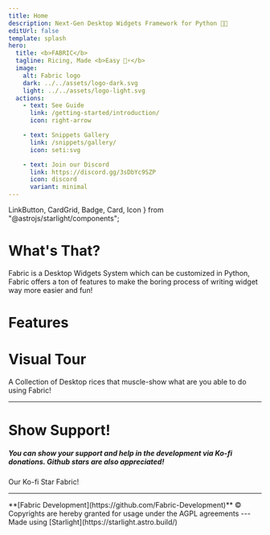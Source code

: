 ```yaml
---
title: Home
description: Next-Gen Desktop Widgets Framework for Python 🍚🐍
editUrl: false
template: splash
hero:
  title: <b>FABRIC</b>
  tagline: Ricing, Made <b>Easy 🍚⚡</b>
  image:
    alt: Fabric logo
    dark: ../../assets/logo-dark.svg
    light: ../../assets/logo-light.svg
  actions:
    - text: See Guide
      link: /getting-started/introduction/
      icon: right-arrow

    - text: Snippets Gallery
      link: /snippets/gallery/
      icon: seti:svg

    - text: Join our Discord
      link: https://discord.gg/3sDbYc9SZP
      icon: discord
      variant: minimal
---
```


  LinkButton,
  CardGrid,
  Badge,
  Card,
  Icon
} from "@astrojs/starlight/components";

<HeroBackground/>

<div class="text-center">
  <h1 class="text-5xl -mb-4">
    <span>
      <Icon class="inline" name="information" />
    </span>
  </h1>
  <h1>What's That?</h1>
  <p>
    Fabric is a Desktop Widgets System which can be customized in Python, Fabric
    offers a ton of features to make the boring process of writing widget way
    more easier and fun!
  </p>
</div>

<div class="text-center mt-10">
  <h1 class="text-5xl -mb-4">
    <span>
      <Icon class="inline" name="star" />
    </span>
  </h1>
  <h1>Features</h1>
</div>

<CardGrid stagger>
  <FeatureCard
    title="Easy to Use"
    body="Built for simplicity and ease. No unnecessary complexity, no tedious setup, and no shell scripts required!"
  />
  <FeatureCard
    title="Lots of Widgets"
    body="Fabric offers an extensive collection of pre-made widgets, allowing you to get started swiftly and effortlessly!"
  />
  <FeatureCard
    title="Cross-Platform Compatibility"
    body="Seamlessly compatible with both X11 and Wayland, Fabric also offers native support for Hyprland!"
  />
  <FeatureCard
    title="Endlessly Customizable"
    body="As a Python package, Fabric provides infinite possibilities for customization—limited only by your creativity!"
  />
  <FeatureCard
    title="Awesome Community"
    body="Join our active and welcoming community on Discord, where you’ll find support and collaboration opportunities!"
  />
  <FeatureCard
  title="Enhanced DevEX"
  body="Fabric adopts an advanced typing system thus fewer bugs and better development experience!"
/>

</CardGrid>
<div class="text-center mt-10" >

  <h1 class="text-5xl -mb-10">
    <span><Icon class="inline" name="laptop"/></span>
  </h1>
  <div class="text-5xl -mb-14">
    <Badge text="New Section!"/>
  </div>
  <h1>Visual Tour</h1>
  A Collection of Desktop rices that muscle-show what are you able to do using Fabric!
</div>
<CardGrid>
  <ShowcaseCard
    name="HydePanel"
    author="Rubiin"
    description="A semi-customizable bar written using the Fabric Widget System."
    imageSrc="/showcase/rubiin-hydepanel.png"
    src="https://github.com/rubiin/HyDePanel"
  />
  <ShowcaseCard
    name="Fabrika - فابريكا"
    author="EL-Darsh"
    description="A setup that is fully equipped, finely tuned, and built to perform flawlessly!"
    imageSrc="/showcase/darsh-fabrika.png"
    src="https://example.com"
  />
  <ShowcaseCard
    name="AxOS"
    author="Axenide"
    description="An entire Desktop Environment Fabricated from scratch, compressed inside a powerful sidebar!"
    imageSrc="/showcase/axenide-axos.png"
    src="https://github.com/Axenide/dotfiles"
  />
</CardGrid>

---

<div class="text-center mt-10">
  <h1 class="text-5xl -mb-4">
    <span><Icon class="inline" name="heart"/></span>
  </h1>
  <h1>Show Support!</h1>
  <h5 class="font-normal">
    You can show your support and help in the development via Ko-fi donations.
    Github stars are also appreciated!
  </h5>
  <LinkButton
    class={"shine border-0"}
    icon="external"
    href={"https://ko-fi.com/kairead"}
  >
    Our Ko-fi
  </LinkButton>
  <LinkButton
    variant="minimal"
    class={"shine border-0 px-2"}
    icon="github"
    href={"https://github.com/Fabric-Development/fabric"}
  >
    Star Fabric!
  </LinkButton>

</div>

---

<div class="text-center">
  <h8>
    **[Fabric Development](https://github.com/Fabric-Development)** ©
    Copyrights are hereby granted for usage under the AGPL agreements
  </h8>
  ---
  <div class="inline-flex items-center gap-1">
    Made using [Starlight](https://starlight.astro.build/)
    <div style="margin-top: 0.2rem !important">
      <Icon name="starlight" />
    </div>
    <div style="margin-top: 0.2rem !important">
      <Icon name="astro" />
    </div>
  </div>
</div>
